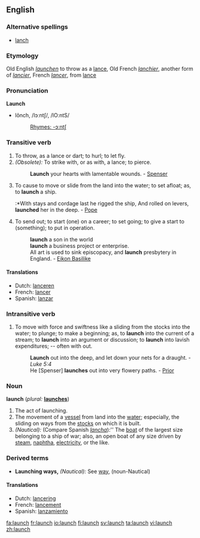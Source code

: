 ==English==

===Alternative spellings===
* [[lanch]]

===Etymology===
Old English ''[[launchen]]'' to throw as a [[lance]], Old French ''[[lanchier]]'', another form of ''[[lancier]]'', French ''[[lancer]]'', from [[lance]]

===Pronunciation===
'''Launch'''
*lônch, /lɔːntʃ/, /lO:ntS/
*:[[Rhymes:English:-ɔːntʃ|Rhymes: -ɔːntʃ]]

===Transitive verb===
{{en-verb|launch|es}}

# To throw, as a lance or dart; to hurl; to let fly.
# ''(Obsolete):'' To strike with, or as with, a lance; to pierce.
#:'''Launch''' your hearts with lamentable wounds. - [[Spenser]]
# To cause to move or slide from the land into the water; to set afloat; as, to '''launch''' a ship.
#:*With stays and cordage last he rigged the ship, And rolled on levers, '''launched''' her in the deep. - [[Pope]]
# To send out; to start (one) on a career; to set going; to give a start to (something); to put in operation.
#: '''launch''' a son in the world
#: '''launch''' a business project or enterprise.
#: All art is used to sink episcopacy, and '''launch''' presbytery in England. - [[Eikon Basilike]]

====Translations====
*Dutch: [[lanceren]]
*French: [[lancer]]
*Spanish: [[lanzar]]

===Intransitive verb===
{{en-verb|launch|es}}

# To move with force and swiftness like a sliding from the stocks into the water; to plunge; to make a beginning; as, to '''launch''' into the current of a stream; to '''launch''' into an argument or discussion; to '''launch''' into lavish expenditures; -- often with out.
#:'''Launch''' out into the deep, and let down your nets for a draught. - ''Luke 5:4''
#:He [Spenser] '''launches''' out into very flowery paths. - [[Prior]]

===Noun===
'''launch'''  (''plural:'' '''[[launches]]''')
# The act of launching.
# The movement of a [[vessel]] from land into the [[water]]; especially, the sliding on ways from the [[stocks]] on which it is built.
# ''(Nautical):'' (Compare Spanish ''[[lancha]]''):'' The [[boat]] of the largest size belonging to a ship of war; also, an open boat of any size driven by [[steam]], [[naphtha]], [[electricity]], or the like. 

===Derived terms===
*'''Launching ways,''' ''(Nautical):'' See [[way]], (noun-Nautical)

====Translations====
*Dutch: [[lancering]] {{f}}
*French: [[lancement]] {{m}}
*Spanish: [[lanzamiento]] {{m}}

[[fa:launch]]
[[fr:launch]]
[[io:launch]]
[[fi:launch]]
[[sv:launch]]
[[ta:launch]]
[[vi:launch]]
[[zh:launch]]